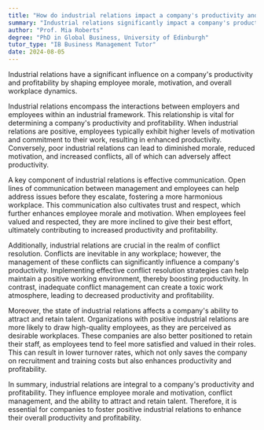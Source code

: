 ```yaml
---
title: "How do industrial relations impact a company's productivity and profitability?"
summary: "Industrial relations significantly impact a company's productivity and profitability by influencing employee morale, motivation, and overall workplace harmony."
author: "Prof. Mia Roberts"
degree: "PhD in Global Business, University of Edinburgh"
tutor_type: "IB Business Management Tutor"
date: 2024-08-05
---
```


Industrial relations have a significant influence on a company's productivity and profitability by shaping employee morale, motivation, and overall workplace dynamics.

Industrial relations encompass the interactions between employers and employees within an industrial framework. This relationship is vital for determining a company's productivity and profitability. When industrial relations are positive, employees typically exhibit higher levels of motivation and commitment to their work, resulting in enhanced productivity. Conversely, poor industrial relations can lead to diminished morale, reduced motivation, and increased conflicts, all of which can adversely affect productivity.

A key component of industrial relations is effective communication. Open lines of communication between management and employees can help address issues before they escalate, fostering a more harmonious workplace. This communication also cultivates trust and respect, which further enhances employee morale and motivation. When employees feel valued and respected, they are more inclined to give their best effort, ultimately contributing to increased productivity and profitability.

Additionally, industrial relations are crucial in the realm of conflict resolution. Conflicts are inevitable in any workplace; however, the management of these conflicts can significantly influence a company's productivity. Implementing effective conflict resolution strategies can help maintain a positive working environment, thereby boosting productivity. In contrast, inadequate conflict management can create a toxic work atmosphere, leading to decreased productivity and profitability.

Moreover, the state of industrial relations affects a company's ability to attract and retain talent. Organizations with positive industrial relations are more likely to draw high-quality employees, as they are perceived as desirable workplaces. These companies are also better positioned to retain their staff, as employees tend to feel more satisfied and valued in their roles. This can result in lower turnover rates, which not only saves the company on recruitment and training costs but also enhances productivity and profitability.

In summary, industrial relations are integral to a company's productivity and profitability. They influence employee morale and motivation, conflict management, and the ability to attract and retain talent. Therefore, it is essential for companies to foster positive industrial relations to enhance their overall productivity and profitability.
    